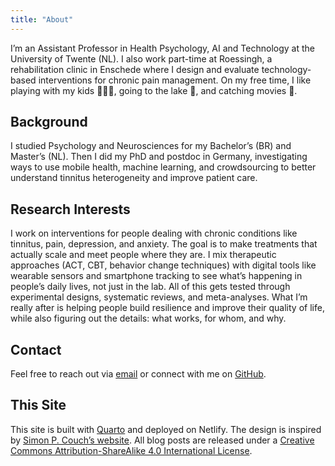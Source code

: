 ```yaml
---
title: "About"
---
```


I'm an Assistant Professor in Health Psychology, AI and Technology at the University of Twente (NL). I also work part-time at Roessingh, a rehabilitation clinic in Enschede where I design and evaluate technology-based interventions for chronic pain management. On my free time, I like playing with my kids 🧒👧👶, going to the lake 🎣, and catching movies 🍿.

## Background

I studied Psychology and Neurosciences for my Bachelor's (BR) and Master's (NL). Then I did my PhD and postdoc in Germany, investigating ways to use mobile health, machine learning, and crowdsourcing to better understand tinnitus heterogeneity and improve patient care.

## Research Interests

I work on interventions for people dealing with chronic conditions like tinnitus, pain, depression, and anxiety. The goal is to make treatments that actually scale and meet people where they are. I mix therapeutic approaches (ACT, CBT, behavior change techniques) with digital tools like wearable sensors and smartphone tracking to see what's happening in people's daily lives, not just in the lab. All of this gets tested through experimental designs, systematic reviews, and meta-analyses. What I'm really after is helping people build resilience and improve their quality of life, while also figuring out the details: what works, for whom, and why.

## Contact

Feel free to reach out via [email](mailto:j.pianosimoes@utwente.nl) or connect with me on [GitHub](https://github.com/YOURUSER).

## This Site

This site is built with [Quarto](https://quarto.org/) and deployed on Netlify. The design is inspired by [Simon P. Couch's website](https://www.simonpcouch.com/). All blog posts are released under a [Creative Commons Attribution-ShareAlike 4.0 International License](https://creativecommons.org/licenses/by-sa/4.0/).